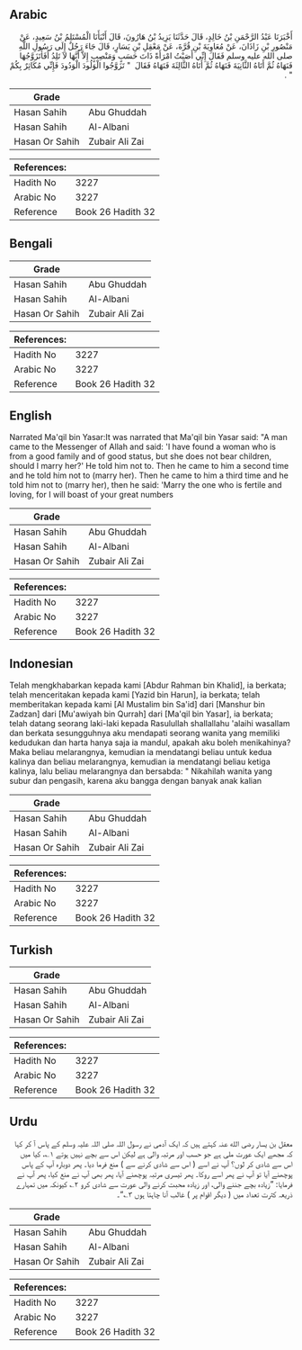 ## Arabic


<div dir="rtl" lang="ar" style={{fontSize:'larger',backgroundColor:'#f8f9fa',padding:20}}>
أَخْبَرَنَا عَبْدُ الرَّحْمَنِ بْنُ خَالِدٍ، قَالَ حَدَّثَنَا يَزِيدُ بْنُ هَارُونَ، قَالَ أَنْبَأَنَا الْمُسْتَلِمُ بْنُ سَعِيدٍ، عَنْ مَنْصُورِ بْنِ زَاذَانَ، عَنْ مُعَاوِيَةَ بْنِ قُرَّةَ، عَنْ مَعْقِلِ بْنِ يَسَارٍ، قَالَ جَاءَ رَجُلٌ إِلَى رَسُولِ اللَّهِ صلى الله عليه وسلم فَقَالَ إِنِّي أَصَبْتُ امْرَأَةً ذَاتَ حَسَبٍ وَمَنْصِبٍ إِلاَّ أَنَّهَا لاَ تَلِدُ أَفَأَتَزَوَّجُهَا فَنَهَاهُ ثُمَّ أَتَاهُ الثَّانِيَةَ فَنَهَاهُ ثُمَّ أَتَاهُ الثَّالِثَةَ فَنَهَاهُ فَقَالَ ‏ "‏ تَزَوَّجُوا الْوَلُودَ الْوَدُودَ فَإِنِّي مُكَاثِرٌ بِكُمْ ‏"‏ ‏.‏
</div>
<div style={{backgroundColor:'#f8f9fa',padding:20, marginBottom: 10}}><table> <thead> <tr> <th>Grade</th> <th></th> </tr> </thead> <tbody> <tr><td>Hasan Sahih</td><td>Abu Ghuddah</td></tr><tr><td>Hasan Sahih</td><td>Al-Albani</td></tr><tr><td>Hasan Or Sahih</td><td>Zubair Ali Zai</td></tr></tbody></table><table> <thead> <tr> <th>References:</th> <th></th> </tr> </thead> <tbody><tr><td>Hadith No</td><td>3227</td></tr><tr><td>Arabic No</td><td>3227</td></tr><tr><td>Reference</td><td>Book 26 Hadith 32</td></tr></tbody></table></div>

## Bengali


<div dir="ltr" lang="bn" style={{fontSize:'larger',backgroundColor:'#f8f9fa',padding:20}}>

</div>
<div style={{backgroundColor:'#f8f9fa',padding:20, marginBottom: 10}}><table> <thead> <tr> <th>Grade</th> <th></th> </tr> </thead> <tbody> <tr><td>Hasan Sahih</td><td>Abu Ghuddah</td></tr><tr><td>Hasan Sahih</td><td>Al-Albani</td></tr><tr><td>Hasan Or Sahih</td><td>Zubair Ali Zai</td></tr></tbody></table><table> <thead> <tr> <th>References:</th> <th></th> </tr> </thead> <tbody><tr><td>Hadith No</td><td>3227</td></tr><tr><td>Arabic No</td><td>3227</td></tr><tr><td>Reference</td><td>Book 26 Hadith 32</td></tr></tbody></table></div>

## English


<div dir="ltr" lang="en" style={{fontSize:'larger',backgroundColor:'#f8f9fa',padding:20}}>
Narrated Ma'qil bin Yasar:It was narrated that Ma'qil bin Yasar said: "A man came to the Messenger of Allah and said: 'I have found a woman who is from a good family and of good status, but she does not bear children, should I marry her?' He told him not to. Then he came to him a second time and he told him not to (marry her). Then he came to him a third time and he told him not to (marry her), then he said: 'Marry the one who is fertile and loving, for I will boast of your great numbers
</div>
<div style={{backgroundColor:'#f8f9fa',padding:20, marginBottom: 10}}><table> <thead> <tr> <th>Grade</th> <th></th> </tr> </thead> <tbody> <tr><td>Hasan Sahih</td><td>Abu Ghuddah</td></tr><tr><td>Hasan Sahih</td><td>Al-Albani</td></tr><tr><td>Hasan Or Sahih</td><td>Zubair Ali Zai</td></tr></tbody></table><table> <thead> <tr> <th>References:</th> <th></th> </tr> </thead> <tbody><tr><td>Hadith No</td><td>3227</td></tr><tr><td>Arabic No</td><td>3227</td></tr><tr><td>Reference</td><td>Book 26 Hadith 32</td></tr></tbody></table></div>

## Indonesian


<div dir="ltr" lang="id" style={{fontSize:'larger',backgroundColor:'#f8f9fa',padding:20}}>
Telah mengkhabarkan kepada kami [Abdur Rahman bin Khalid], ia berkata; telah menceritakan kepada kami [Yazid bin Harun], ia berkata; telah memberitakan kepada kami [Al Mustalim bin Sa'id] dari [Manshur bin Zadzan] dari [Mu'awiyah bin Qurrah] dari [Ma'qil bin Yasar], ia berkata; telah datang seorang laki-laki kepada Rasulullah shallallahu 'alaihi wasallam dan berkata sesungguhnya aku mendapati seorang wanita yang memiliki kedudukan dan harta hanya saja ia mandul, apakah aku boleh menikahinya? Maka beliau melarangnya, kemudian ia mendatangi beliau untuk kedua kalinya dan beliau melarangnya, kemudian ia mendatangi beliau ketiga kalinya, lalu beliau melarangnya dan bersabda: " Nikahilah wanita yang subur dan pengasih, karena aku bangga dengan banyak anak kalian
</div>
<div style={{backgroundColor:'#f8f9fa',padding:20, marginBottom: 10}}><table> <thead> <tr> <th>Grade</th> <th></th> </tr> </thead> <tbody> <tr><td>Hasan Sahih</td><td>Abu Ghuddah</td></tr><tr><td>Hasan Sahih</td><td>Al-Albani</td></tr><tr><td>Hasan Or Sahih</td><td>Zubair Ali Zai</td></tr></tbody></table><table> <thead> <tr> <th>References:</th> <th></th> </tr> </thead> <tbody><tr><td>Hadith No</td><td>3227</td></tr><tr><td>Arabic No</td><td>3227</td></tr><tr><td>Reference</td><td>Book 26 Hadith 32</td></tr></tbody></table></div>

## Turkish


<div dir="ltr" lang="tr" style={{fontSize:'larger',backgroundColor:'#f8f9fa',padding:20}}>

</div>
<div style={{backgroundColor:'#f8f9fa',padding:20, marginBottom: 10}}><table> <thead> <tr> <th>Grade</th> <th></th> </tr> </thead> <tbody> <tr><td>Hasan Sahih</td><td>Abu Ghuddah</td></tr><tr><td>Hasan Sahih</td><td>Al-Albani</td></tr><tr><td>Hasan Or Sahih</td><td>Zubair Ali Zai</td></tr></tbody></table><table> <thead> <tr> <th>References:</th> <th></th> </tr> </thead> <tbody><tr><td>Hadith No</td><td>3227</td></tr><tr><td>Arabic No</td><td>3227</td></tr><tr><td>Reference</td><td>Book 26 Hadith 32</td></tr></tbody></table></div>

## Urdu


<div dir="rtl" lang="ur" style={{fontSize:'larger',backgroundColor:'#f8f9fa',padding:20}}>
معقل بن یسار رضی الله عنہ کہتے ہیں کہ ایک آدمی نے رسول اللہ صلی اللہ علیہ وسلم کے پاس آ کر کہا کہ مجھے ایک عورت ملی ہے جو حسب اور مرتبہ والی ہے لیکن اس سے بچے نہیں ہوتے ۱؎، کیا میں اس سے شادی کر لوں؟ آپ نے اسے ( اس سے شادی کرنے سے ) منع فرما دیا۔ پھر دوبارہ آپ کے پاس پوچھنے آیا تو آپ نے پھر اسے روکا۔ پھر تیسری مرتبہ پوچھنے آیا، پھر بھی آپ نے منع کیا، پھر آپ نے فرمایا: ”زیادہ بچے جننے والی، اور زیادہ محبت کرنے والی عورت سے شادی کرو ۲؎ کیونکہ میں تمہارے ذریعہ کثرت تعداد میں ( دیگر اقوام پر ) غالب آنا چاہتا ہوں ۳؎“۔
</div>
<div style={{backgroundColor:'#f8f9fa',padding:20, marginBottom: 10}}><table> <thead> <tr> <th>Grade</th> <th></th> </tr> </thead> <tbody> <tr><td>Hasan Sahih</td><td>Abu Ghuddah</td></tr><tr><td>Hasan Sahih</td><td>Al-Albani</td></tr><tr><td>Hasan Or Sahih</td><td>Zubair Ali Zai</td></tr></tbody></table><table> <thead> <tr> <th>References:</th> <th></th> </tr> </thead> <tbody><tr><td>Hadith No</td><td>3227</td></tr><tr><td>Arabic No</td><td>3227</td></tr><tr><td>Reference</td><td>Book 26 Hadith 32</td></tr></tbody></table></div>